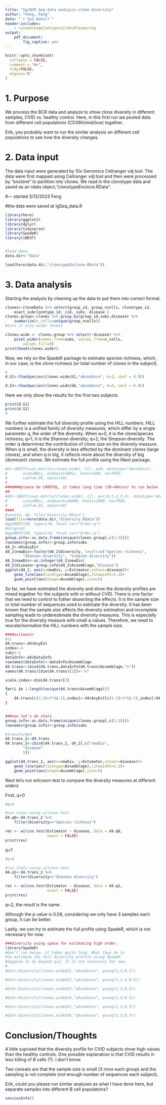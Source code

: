 ```yaml
---
title: "Ig/BCR Seq data analysis-clone diversity"
author: "Feng, Feng"
date: "`r Sys.Date()`"
header-includes:
    - \usepackage{setspace}\doublespacing
output: 
    pdf_document:
        fig_caption: yes
---
```


```r
knitr::opts_chunk$set(
  collapse = FALSE,
  comment = "#>",
  tidy=FALSE,
  engine='R'
)
```
# 1. Purpose
We process the BCR data and analyze to show clone diversity in different samples, CVID vs. healthy control. 
Here, in this first run we pooled data from different cell populations (CD38hi/mid/low) together.

Erik, you probably want to run the similar analysis on different cell populations to see how 
the diversity changes.

# 2. Data input
The data input were generated by 10x Genomics Cellranger vdj tool. The data were first mapped using Cellranger vdj tool and then
were processed by "enclone" to partition into clones. We read in the clonotype data and saved
as an rdata object,"clonotypeEnclone.RData". 

#--- started 3/12/2023 Feng

#the data were saved at IgSeq_data.R


```r

library(here)
library(ggplot2)
library(dplyr)
library(tidyverse)
library(SpadeR)
library(iNEXT)


#load data
data.dir<-"Data"

load(here(data.dir,"clonotypeEnclone.RData"))

```
# 3. Data analysis
Starting the analysis by cleaning up the data to put them into correct format.

```r
clones<-cloneData %>% select(group_id, group_ncells, clonotype_id,
	exact_subclonotype_id, cid, subs, disease )
clones.group<-clones %>% group_by(group_id,subs,disease) %>%
	summarize(n_cells=unique(group_ncells))
#turn it into wider format

clones.wide <- clones.group %>% select(-disease) %>%
	pivot_wider(names_from=subs, values_from=n_cells, 
		values_fill=0)
print(head(clones.wide))

```

Now, we rely on the SpadeR package to estimate species richness, which,
in our case, is the clone richness (or total number of clones in the subject).


```r

#
d.S1<-ChaoSpecies(clones.wide$S1,"abundance", k=3, conf = 0.95)

d.S2<-ChaoSpecies(clones.wide$S6,"abundance", k=3, conf = 0.95)
```
Here we only show the results for the first two subjects
```r
print(d.S1)
print(d.S2)
#
```

We further estimate the full diversity profile using the HILL numbers. 
HILL numbers is a unified family of diversity measures, which differ by
a single parameter q, the order of the diversity. When q=0, it is the clone/species
richness; q=1, it is the Shannon diversity; q=2, the Simpson diversity. 
The order q determines the contribution of clone size on the diversity measure.
When q is small, the diversity is less affected by the dominant clones (large clones),
and when q is big, it reflects more about the diversity of big (dominant) clones. 
We estimate the full profile using the iNext package.


```r

#d<-iNEXT(x=as.matrix(clones.wide[,-1]), q=0, datatype="abundance", 
#		size=NULL, endpoint=NULL, knots=500, se=TRUE, 
#		conf=0.95, nboot=50) 
#
#######please be CAREFUL, it takes long time (30~40mins) to run below
##
#d4<-iNEXT(x=as.matrix(clones.wide[,-1]), q=c(0,1,2,3,4), datatype="abundance", 
#		size=NULL, endpoint=20000, knots=1000, se=TRUE, 
#		conf=0.95, nboot=50) 
####
#save(d, d4, file="diversity.RData")
load(file=here(data.dir,"diversity.RData"))
#ggiNEXT(d4, type=1)#, facet.var="Order.q")
#orignial
#ggiNEXT(d4, type=1)#, facet.var="Order.q")
group.info<-as.data.frame(unique(clones.group[,c(2:3)]))
rownames(group.info)<-group.info$subs
d4_2<-d4$AsyEst
d4_2$newDiv<-factor(d4_2$Diversity, levels=c("Species richness",
		"Shannon diversity", "Simpson diversity"))
d4_2$newDiv<-as.integer(d4_2$newDiv)
d4_2$disease<-group.info[d4_2$Assemblage,"disease"]
ggplot(d4_2, aes(x=newDiv, y=Estimator,colour=disease))+
	geom_line(aes(linetype=Assemblage),linewidth=1.2)+
	geom_point(aes(shape=Assemblage),size=5)

```

So far, we have estimated the diversity and show the diversity profiles are mixed
together for the subjects with or without CVID. There is one factor that we 
need to control to futher dissecting the effects. It is the sample size or total
number of sequences used to estimate the diversity. It has been known that
the sample size affects the diversity estimation and incomplete sampling leads to 
underestimate the diversity measures. This is especially true for the diversity measure 
with small q values. Therefore, we need to rescale/normalize the HILL numbers
with the sample size.


```r
####estimator
#S1
d4.trans<-d4$AsyEst
index<-4
subj<-1
dataInfo<-d4$DataInfo
rownames(dataInfo)<-dataInfo$Assemblage
d4.trans<-cbind(d4.trans,dataInfo[d4.trans$Assemblage,"n"])
names(d4.trans)[dim(d4.trans)[2]]<-"n"

scale.index<-dim(d4.trans)[2]

for(i in 1:length(unique(d4.trans$Assemblage)))
{
	d4.trans[c(1:3)+3*(i-1),index]<-d4$AsyEst[c(1:3)+3*(i-1),index]/d4.trans[3*(i-1)+1,scale.index]
}


###now let's do stats
group.info<-as.data.frame(unique(clones.group[,c(2:3)]))
rownames(group.info)<-group.info$subs

#transformed
d4.trans_2<-d4.trans
d4.trans_2<-cbind(d4.trans_2, d4_2[,c("newDiv",
		"disease"
		)])

ggplot(d4.trans_2, aes(x=newDiv, y=Estimator,colour=disease))+
	geom_line(aes(linetype=Assemblage),linewidth=1.2)+
	geom_point(aes(shape=Assemblage),size=5)
```

Next let's run wilcoxon test to compare the diversity measures at different orders


First, q=0

```r
#q=0

#run stats using wilcoxn test
d4.q0<-d4.trans_2 %>% 
	filter(Diversity=="Species richness")

res <- wilcox.test(Estimator ~ disease, data = d4.q0,
                   exact = FALSE)
print(res)
```

q=1

```r
#q=0

#run stats using wilcoxn test
d4.q1<-d4.trans_2 %>% 
	filter(Diversity=="Shannon diversity")

res <- wilcox.test(Estimator ~ disease, data = d4.q1,
                   exact = FALSE)
print(res)
```
q=2, the result is the same.

Although the p value is 0.08, considering we only have 3 samples each group, 
it can be better.



Lastly, we can try to estimate the full profile using SpadeR, 
which is not necessary for now.

```r
###diversity using space for estimating high order.
library(SpadeR)
#Don't run below. it takes quite long. What they do is 
#to estimate the full diversity profile using SpadeR.
#Suppose to do beyond q=2. It is not necessary for now.
#
#ds1<-Diversity(clones.wide$S1,"abundance", q=seq(1,4,0.5))

#ds2<-Diversity(clones.wide$S2,"abundance", q=seq(1,3.5,0.5))

#ds3<-Diversity(clones.wide$S3,"abundance", q=seq(1,3,0.5))

#ds4<-Diversity(clones.wide$S4,"abundance", q=seq(1,4,0.5))

#ds5<-Diversity(clones.wide$S5,"abundance", q=seq(1,3,0.5))

#ds6<-Diversity(clones.wide$S6,"abundance", q=seq(1,3,0.5))

```

# Conclusion/Thoughts

A little suprised that the diversity profile for CVID subjects show
high values than the healthy controls. One possible explanation is that
CVID results in less killing of B cells (?). I don't know.

Two caveats are that the sample size is small (3 mice each group) and the sampling 
is not complete (not enough number of sequences each subject). 

Erik, could you please run similar analyses as what I have done here, but separate
samples into different B cell populatoins?

```r
sessionInfo()
```  

